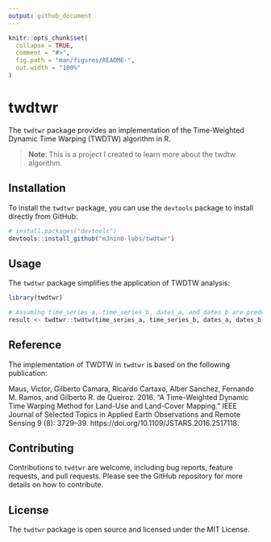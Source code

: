 ```yaml
---
output: github_document
---
```


<!-- README.md is generated from README.Rmd. Please edit that file -->

```r
knitr::opts_chunk$set(
  collapse = TRUE,
  comment = "#>",
  fig.path = "man/figures/README-",
  out.width = "100%"
)
```

# twdtwr

The `twdtwr` package provides an implementation of the Time-Weighted Dynamic Time Warping (TWDTW) algorithm in R.

> **Note**: This is a project I created to learn more about the twdtw algorithm.

## Installation

To install the `twdtwr` package, you can use the `devtools` package to install directly from GitHub:

```r
# install.packages("devtools")
devtools::install_github("m3nin0-labs/twdtwr")
```

## Usage

The `twdtwr` package simplifies the application of TWDTW analysis:

```r
library(twdtwr)

# Assuming time_series_a, time_series_b, dates_a, and dates_b are predefined
result <- twdtwr::twdtw(time_series_a, time_series_b, dates_a, dates_b)
```

## Reference

The implementation of TWDTW in `twdtwr` is based on the following publication:

Maus, Victor, Gilberto Camara, Ricardo Cartaxo, Alber Sanchez, Fernando M. Ramos, and Gilberto R. de Queiroz. 2016. “A Time-Weighted Dynamic Time Warping Method for Land-Use and Land-Cover Mapping.” IEEE Journal of Selected Topics in Applied Earth Observations and Remote Sensing 9 (8): 3729–39. https://doi.org/10.1109/JSTARS.2016.2517118.

## Contributing

Contributions to `twdtwr` are welcome, including bug reports, feature requests, and pull requests. Please see the GitHub repository for more details on how to contribute.

## License

The `twdtwr` package is open source and licensed under the MIT License.
